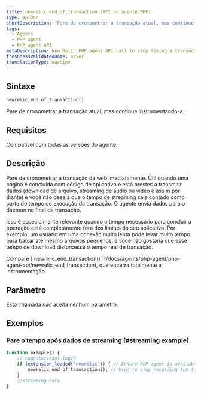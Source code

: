 ```yaml
---
title: newrelic_end_of_transaction (API do agente PHP)
type: apiDoc
shortDescription: 'Pare de cronometrar a transação atual, mas continue instrumentando-a.'
tags:
  - Agents
  - PHP agent
  - PHP agent API
metaDescription: New Relic PHP agent API call to stop timing a transaction (but continue instrumenting it). Useful for streamed data.
freshnessValidatedDate: never
translationType: machine
---
```


## Sintaxe

```php
newrelic_end_of_transaction()
```

Pare de cronometrar a transação atual, mas continue instrumentando-a.

## Requisitos

Compatível com todas as versões do agente.

## Descrição

Pare de cronometrar a transação da web imediatamente. Útil quando uma página é concluída com código de aplicativo e está prestes a transmitir dados (download de arquivo, streaming de áudio ou vídeo e assim por diante) e você não deseja que o tempo de streaming seja contado como parte do tempo de execução da transação. O agente envia dados para o daemon no final da transação.

Isso é especialmente relevante quando o tempo necessário para concluir a operação está completamente fora dos limites do seu aplicativo. Por exemplo, um usuário em uma conexão muito lenta pode levar muito tempo para baixar até mesmo arquivos pequenos, e você não gostaria que esse tempo de download distorcesse o tempo real de transação.

<Callout variant="tip">
  Compare [`newrelic_end_transaction()`](/docs/agents/php-agent/php-agent-api/newrelic_end_transaction), que encerra totalmente a instrumentação.
</Callout>

## Parâmetro

Esta chamada não aceita nenhum parâmetro.

## Exemplos

### Pare o tempo após dados de streaming \[#streaming example]

```php
function example() { 
    // computational logic
    if (extension_loaded('newrelic')) { // Ensure PHP agent is available
        newrelic_end_of_transaction(); // Used to stop recording the transaction after computing for the transaction is complete, typically when streaming data 
    }
    //streaming data
}
```
